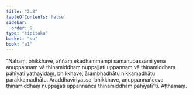 ```yaml
---
title: "2.8"
tableOfContents: false
sidebar:
  order: 9
type: "tipitaka"
basket: "su"
book: "a1"
---
```



<DynamicBreadcrumb />

<Division number="18" book="a1" bookNo="15" page="4">

<Paragraph number="38" book="a1">
“Nāhaṃ, bhikkhave, aññaṃ ekadhammampi samanupassāmi yena anuppannaṃ vā thinamiddhaṃ nuppajjati uppannaṃ vā thinamiddhaṃ pahīyati yathayidaṃ, bhikkhave, ārambhadhātu nikkamadhātu parakkamadhātu. Āraddhavīriyassa, bhikkhave, anuppannañceva thinamiddhaṃ nuppajjati uppannañca thinamiddhaṃ pahīyatī”ti.

</Paragraph>
</Division>

<Paragraph number="39" type="center" book="a1">
Aṭṭhamaṃ.
</Paragraph>